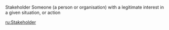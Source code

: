 Stakeholder 
Someone (a person or organisation) with a legitimate interest in a given situation, or action

[[ru:Stakeholder]]